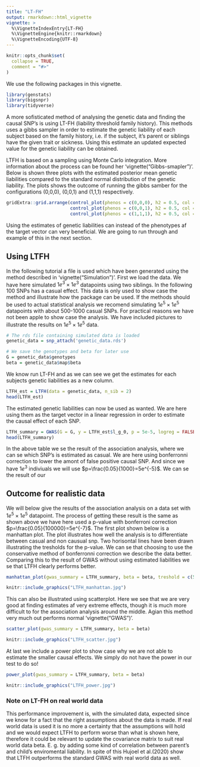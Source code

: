 ```yaml
---
title: "LT-FH"
output: rmarkdown::html_vignette
vignette: >
  %\VignetteIndexEntry{LT-FH}
  %\VignetteEngine{knitr::rmarkdown}
  %\VignetteEncoding{UTF-8}
---
```


```r
knitr::opts_chunk$set(
  collapse = TRUE,
  comment = "#>"
)
```


We use the following packages in this vignette.

```r
library(genstats)
library(bigsnpr)
library(tidyverse)
```


A more sofisticated method of analysing the genetic data and finding the causal SNP's is using LT-FH (liability threshold family history). This methods uses a gibbs sampler in order to estimate the genetic liability of each subject based on the family history, i.e. if the subject, it's parent or siblings have the given trait or sickness. Using this estimate an updated expected value for the genetic liability can be obtained.

LTFH is based on a sampling using Monte Carlo integration. More information about the process can be found her 'vignette("Gibbs-smapler")'.
Below is shown three plots with the estimated posterior mean genetic liabilities compared to the standard normal distribution of the genetic liability. The plots shows the outcome of running the gibbs samber for the configurations (0,0,0), (0,0,1) and (1,1,1) respectively.

```r
gridExtra::grid.arrange(control_plot(phenos = c(0,0,0), h2 = 0.5, col = "royalblue"),
                        control_plot(phenos = c(0,0,1), h2 = 0.5, col = "mediumorchid"),
                        control_plot(phenos = c(1,1,1), h2 = 0.5, col = "firebrick"), heights = 0.5, name = c("Plots for configuration (0,0,0), (0,0,1), (1,1,1)"))
```

Using the estimates of genetic liabilities can instead of the phenotypes af the target vector can very beneficial. We are going to run through and example of this in the next section.


## Using LTFH

In the following tutorial a file is used which have been generated using the method described in 'vignette("Simulation")'. First we load the data. We have here simulated $1e^3\times1e^3$ datapoints using two siblings. In the following 100 SNPs has a casual effect. This data is only used to show case the method and illustrate how the package can be used. If the methods should be used to actual statistical analysis we recomend simulating $1e^5\times1e^5$ datapoints with about 500-1000 casual SNPs. For practical reasons we have not been apple to show case the analysis. We have included pictures to illustrate the results on $1e^5\times1e^5$ data.

```r
# The rds file containing simulated data is loaded
genetic_data = snp_attach('genetic_data.rds')

# We save the genotypes and beta for later use
G = genetic_data$genotypes
beta = genetic_data$map$beta

```

We know run LT-FH and as we can see we get the estimates for each subjects genetic liabilities as a new column.

```r
LTFH_est = LTFH(data = genetic_data, n_sib = 2)
head(LTFH_est)
```

The estimated genetic liabilities can now be used as wanted. We are here using them as the target vector in a linear regression in order to estimate the causal effect of each SNP.

```r
LTFH_summary = GWAS(G = G, y = LTFH_est$l_g_0, p = 5e-5, logreg = FALSE, ncores = 3)
head(LTFH_summary)
```

In the above table we se the result of the association analysis, where we can se which SNP's is estimated as casual. We are here using bonferronni correction to lower the amont of false positive causal SNP. And since we have $1e^3$ indiviuals we will use $p=\frac{0.05}{1000}=5e^{-5}$. We can se the result of our


## Outcome for realistic data
We will below give the results of the association analysis on a data set with $1e^5\times1e^5$ datapoint. The process of getting these result is the same as shown above we have here used a p-value with bonferroni correction $p=\frac{0.05}{100000}=5e^{-7}$. The first plot shown below is a manhattan plot. The plot illustrates how well the analysis is to differentiate between casual and non causual snp. Two horisontal lines have been drawn illustrating the tresholds for the p-value. We can se that choosing to use the conservative method of bonferronni correction we describe the data better. Comparing this to the result of GWAS without using estimated liabilities we se that LTFH clearly performs better.


```r
manhattan_plot(gwas_summary = LTFH_summary, beta = beta, treshold = c(5e-7, 0.05))
```

```r
knitr::include_graphics("LTFH_manhattan.jpg")
```


This can also be illustrated using scatterplot. Here we see that we are very good at finding estimates af very extreme effects, though it is much more difficult to for the association analysis around the middle. Agian this method very much out performs normal 'vignette("GWAS")'. 

```r
scatter_plot(gwas_summary = LTFH_summary, beta = beta)
```

```r
knitr::include_graphics("LTFH_scatter.jpg")
```


At last we include a power plot to show case why we are not able to estimate the smaller causal effects. We simply do not have the power in our test to do so! 

```r
power_plot(gwas_summary = LTFH_summary, beta = beta)
```
```r
knitr::include_graphics("LTFH_power.jpg")
```

### Note on LT-FH on real world data

This performance improvement is, with the simulated data, expected since we know for a fact that the right assumptions about the data is made. If real world data is used it is no more a certainty that the assumptions will hold and we would expect LTFH to perform worse than what is shown here, therefore it could be relevant to update the covariance matrix to suit real world data beta. E. g. by adding some kind of correlation between parent's and child's enviromental liability. In spite of this Hujoel et al.(2020) show that LTFH outperforms the standard GWAS with real world data as well.

